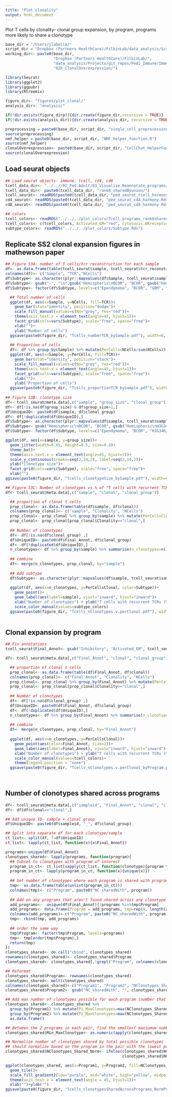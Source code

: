 ```yaml
---
title: "Plot clonality"
output: html_document
---
```


Plot T cells by clonality- clonal group expansion, by program, programs more likely to share a clonotype

```r
base_dir = "/Users/jlabelle/"
script_dir = "Dropbox (Partners HealthCare)/FilbinLab/data_analysis/Scripts/"
working_dir<- paste0(base_dir, 
                     "Dropbox (Partners HealthCare)/FilbinLab/",
                     "data_analysis/Projects/git_repos/Pedi_Immune/ImmuneCellAnalysis/02a_Tcells/01a_Ped/", 
                     "02b_ClonalOverexpression/")

library(Seurat)
library(ggplot2)
library(ggpubr)
library(Rtreemix)

figure_dir<- "figures/plot_clonal/"
analysis_dir<- "analysis/"

if(!dir.exists(figure_dirp)){dir.create(figure_dir,recursive = TRUE)}
if(!dir.exists(analysis_dir)){dir.create(analysis_dir, recursive = TRUE)}

preprocessing = paste0(base_dir, script_dir, "single_cell_preprocessing_helper_functions.R")
source(preprocessing)
nmf_helper = paste0(base_dir, script_dir, "NMF_helper_function.R")
source(nmf_helper)
clonalOverexpression<- paste0(base_dir, script_dir, "CellChat_HelperFunctions.R")
source(clonalOverexpression)
```

## Load seurat objects
```r
## Load seurat objects- immune, tcell, cd4, cd8
tcell_data_dir<- "../..//02_Ped.Adult/03_Visualize.Reannotate_programs/analysis/Reannotate_programs/"
tcell_data_dir<- paste0(tcell_data_dir, "rank8_sharedByunion/")
tcell_seurat<- readRDS(paste0(tcell_data_dir, "ped_seurat_tcell_harmony.Rds"))
cd4_seurat<- readRDS(paste0(tcell_data_dir, "ped_seurat_cd4_harmony.Rds"))
cd8_seurat<- readRDS(paste0(tcell_data_dir, "ped_seurat_cd8_harmony.Rds"))

## colors
tcell_colors<- readRDS("../../../plot_colors/Tcell.programs_rank8sharedByunion.Rds")
tcell_colors<- c(tcell_colors, Activated_EM="red", Cytotoxic.NKreceptor="greenyellow")
subtype_colors<- readRDS("../../../plot_colors/Subtype.Rds")
```

## Replicate SS2 clonal expansion figures in mathewson paper
```r
## Figure S3A: number of T cells/tcr reconstruction for each sample
df<- as.data.frame(table(tcell_seurat$sample, tcell_seurat$tcr_reconstructed))
colnames(df)<- c("Sample", "TCR","NCells")
df$Subtype<- as.character(plyr::mapvalues(df$Sample, tcell_seurat$sample, tcell_seurat$NiceSubtype, warn_missing = FALSE))
df$Subtype<- gsub("-", "\n",gsub("Hemispheric\nBCOR", "BCOR", gsub("Hemispheric\nH3G34R/V", "H3G34R/V", gsub("Hemispheric\nHistoneWT", "GBM", df$Subtype))))
df$Subtype<- factor(df$Subtype, levels=c("Ependymoma", "BCOR", "GBM", "H3G34R/V", "Midline\nHistoneWT", "Midline\nH3K27M"))

  ## Total number of cells
  ggplot(df, aes(x=Sample, y=NCells, fill=TCR))+
    geom_bar(stat="identity", position="dodge")+
    scale_fill_manual(values=c(No="grey", Yes="red"))+
    theme(axis.text.x = element_text(angle=45, hjust=1))+
    facet_grid(cols=vars(Subtype), scale="free", space="free")+
    xlab("")+
    ylab("Number of cells")
  ggsave(paste0(figure_dir, "Tcells_numberTCR_bySample.pdf"), width=8, height=4, device="pdf")
  
  ## Proportion of cells
  df<- df %>% group_by(Sample) %>% mutate(PerCells=NCells/sum(NCells)) %>% as.data.frame()
  ggplot(df, aes(x=Sample, y=PerCells, fill=TCR))+
    geom_bar(stat="identity", position="stack")+
    scale_fill_manual(values=c(No="grey", Yes="red"))+
    theme(axis.text.x = element_text(angle=45, hjust=1))+
    facet_grid(cols=vars(Subtype), scale="free", space="free")+
    xlab("")+
    ylab("Proportion of cells")
  ggsave(paste0(figure_dir, "Tcells_proportionTCR_bySample.pdf"), width=8, height=4, device="pdf")
  
## Figure S3B: clonotype size
df<- tcell_seurat@meta.data[,c("sample", "group_size", "clonal_group")]  
df<- df[!is.na(df$group_size) & df$group_size>1,]
df$UniqueID<- paste0(df$sample, df$clonal_group)
df<- df[!duplicated(df$UniqueID),]
df$Subtype<- as.character(plyr::mapvalues(df$sample, tcell_seurat$sample, tcell_seurat$NiceSubtype, warn_missing = FALSE))
df$Subtype<- gsub("Hemispheric\nBCOR", "BCOR", gsub("Hemispheric\nH3G34R/V", "H3G34R/V", gsub("Hemispheric\nHistoneWT", "GBM",gsub("-", "\n", df$Subtype))))
df$Subtype<- factor(df$Subtype, levels=c("Ependymoma", "BCOR", "H3G34R/V", "Midline\nHistoneWT", "Midline\nH3K27M"))

ggplot(df, aes(x=sample, y=group_size))+
  geom_jitter(width=0.05, height=0.5, size=0.8)+
  theme_bw()+
  theme(axis.text.x = element_text(angle=45, hjust=1))+
  scale_y_continuous(breaks=seq(2,14,2), label=seq(2,14,2))+
  ylab("Clonotype size")+
  facet_grid(cols=vars(Subtype), scale="free", space="free")+
  xlab("")
ggsave(paste0(figure_dir, "Tcells_clonotypeSize_bySample.pdf"), width=6, height=3, device="pdf")

## Figure S3C: Number of clonotypes vs % of "T cells with recurrent TCRs" (e.g., clonal)
df<- tcell_seurat@meta.data[,c("sample", "clonal", "clonal_group")]

  ## proportion of clonal t cells
  prop_clonal<- as.data.frame(table(df$sample, df$clonal))
  colnames(prop_clonal)<- c("sample", "Clonality", "NCells")
  prop_clonal<- prop_clonal %>% group_by(sample) %>% mutate(PerCellsClonal=NCells/sum(NCells)*100) %>% as.data.frame()
  prop_clonal<- prop_clonal[prop_clonal$Clonality=="clonal",]
  
  ## Number of clonotypes
  df<- df[!is.na(df$clonal_group) ,]
  df$UniqueID<- paste0(df$Final_Annot, df$clonal_group)
  df<- df[!duplicated(df$UniqueID),]
  n_clonotypes<- df %>% group_by(sample) %>% summarise(n_clonotypes=n()) %>% as.data.frame()
  
  ## combine
  df<- merge(n_clonotypes, prop_clonal, by="sample")
  
  ## Add subtype
  df$Subtype<- as.character(plyr::mapvalues(df$sample, tcell_seurat$sample, tcell_seurat$NiceSubtype, warn_missing = FALSE))
  
  ggplot(df, aes(x=n_clonotypes, y=PerCellsClonal, color=Subtype))+
    geom_point()+
    geom_label(aes(label=sample), vjust="inward", hjust="inward")+
    xlab("Number of clonotypes") + ylab("T cells with recurrent TCRs (%)")+
    scale_color_manual(values=subtype_colors)
  ggsave(paste0(figure_dir, "Tcells_nClonotypes.v.perClonal.pdf"), width=7, height=5, device="pdf")
  
```

## Clonal expansion by program
```r
## Fix annotations
tcell_seurat$Final_Annot<- gsub("Inhibitory", "Activated_EM", tcell_seurat$Final_Annot)

df<- tcell_seurat@meta.data[,c("Final_Annot", "clonal", "clonal_group")]

  ## proportion of clonal t cells
  prop_clonal<- as.data.frame(table(df$Final_Annot, df$clonal))
  colnames(prop_clonal)<- c("Final_Annot", "Clonality", "NCells")
  prop_clonal<- prop_clonal %>% group_by(Final_Annot) %>% mutate(PerCellsClonal=NCells/sum(NCells)*100) %>% as.data.frame()
  prop_clonal<- prop_clonal[prop_clonal$Clonality=="clonal",]
  
  ## Number of clonotypes
  df<- df[!is.na(df$clonal_group) ,]
  df$UniqueID<- paste0(df$Final_Annot, df$clonal_group)
  df<- df[!duplicated(df$UniqueID),]
  n_clonotypes<- df %>% group_by(Final_Annot) %>% summarise(n_clonotypes=n()) %>% as.data.frame()
  
  ## combine
  df<- merge(n_clonotypes, prop_clonal, by="Final_Annot")
  
  ggplot(df, aes(x=n_clonotypes, y=PerCellsClonal))+
    geom_point(aes(color=Final_Annot, size=2))+
    geom_label(aes(label=Final_Annot), vjust="inward", hjust="inward")+
    xlab("Number of clonotypes") + ylab("T cells with recurrent TCRs (%)")+
    scale_color_manual(values=tcell_colors)+
    theme(legend.position = "none")
  ggsave(paste0(figure_dir, "Tcells_nClonotypes.v.perClonal_byProgram.pdf"), width=5.5, height=5, device="pdf")
  
  

```

## Number of clonotypes shared across programs
```r
df<- tcell_seurat@meta.data[,c("sampleid", "Final_Annot", "clonal", "clonal_group")]
df<- df[df$clonal=="clonal",]

## Add unique ID- sample + clonal group
df$UniqueID<- paste0(df$sampleid, "_", df$clonal_group)

## Split into separate df for each clonotype/sample
ct_list<- split(df, f=df$UniqueID)
ct_list<- lapply(ct_list, function(x){x$Final_Annot})

programs<-unique(df$Final_Annot)
clonotypes_shared<- lapply(programs, function(program){
  ## Subset to clonotypes with program of interest
  program_in_ct<- ct_list[sapply(ct_list, function(clonotype){program %in% clonotype})]
  program_in_ct<- lapply(program_in_ct, function(x){unique(x)})
  
  ## Get number of clonotypes where each program is shared with program of interest
  tmp<- as.data.frame(table(unlist(program_in_ct)))
  colnames(tmp)<- c("Program", paste0("NC_sharedWith", program))
  
  ## Add on any programs that aren't found shared across any clonotype
  add_programs<-  unique(df$Final_Annot)[!programs %in%tmp$Program]
  add_programs<- data.frame(Program = add_programs, tmp=rep(0, length(add_programs)))
  colnames(add_programs)<-c("Program", paste0("NC_sharedWith", program))
  tmp<- rbind(tmp, add_programs)
  
  ## order the same way
  tmp$Program<- factor(tmp$Program, levels=programs)
  tmp<- tmp[order(tmp$Program),]
  return(tmp)
})
clonotypes_shared<- do.call("cbind", clonotypes_shared)
rownames(clonotypes_shared)<- clonotypes_shared$Program
clonotypes_shared<- clonotypes_shared[,!grepl("Program", colnames(clonotypes_shared))]

## Reformat
clonotypes_shared$Program<- rownames(clonotypes_shared)
clonotypes_shared<- melt(clonotypes_shared)
colnames(clonotypes_shared)<-c("Program1", "Program2", "NClonotypes_Shared")
clonotypes_shared$Program2<- gsub("NC_sharedWith", "", clonotypes_shared$Program2)

## Add max number of clonotypes possible for each program (number that it shares with itself)
clonotypes_shared<- clonotypes_shared %>% 
  group_by(Program1) %>% mutate(P1_MaxClonotypes=max(NClonotypes_Shared)) %>% 
  group_by(Program2) %>% mutate(P2_MaxClonotypes=max(NClonotypes_Shared)) %>% 
  as.data.frame()

## Between the 2 programs in each pair, find the smallest maxiumum number of clonotypes (used to normalise)
clonotypes_shared$Min_MaxClonotype<- as.numeric(apply(clonotypes_shared, 1, function(x){min(c(x["P1_MaxClonotypes"], x["P2_MaxClonotypes"]))}))

## Normalize number of clonotypes shared by total possible clonotypes 
## should normalize based on the program in the pair with the lowest possible number of clonotypes
clonotypes_shared$NClonotypes_Shared_Norm<- ifelse(clonotypes_shared$NClonotypes_Shared==0, 0,
                                                   clonotypes_shared$NClonotypes_Shared/clonotypes_shared$Min_MaxClonotype)

ggplot(clonotypes_shared, aes(x=Program1, y=Program2, fill=NClonotypes_Shared_Norm))+
  geom_tile()+
  scale_fill_gradient2(low="purple", mid="white", high="yellow", midpoint = 0.25)+
  theme(axis.text.x = element_text(angle = 45, hjust=1))+
  xlab("")+ylab("")
ggsave(paste0(figure_dir, "Tcells_clonotypesSharedAcrossPrograms_NormProp.pdf"), width=7, height=4, device="pdf")
```

